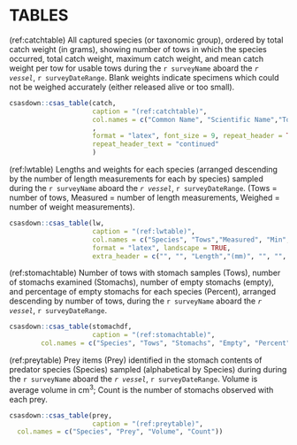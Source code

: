 # TABLES

(ref:catchtable) All captured species (or taxonomic group), ordered by total catch weight (in grams), showing number of tows in which the species occurred, total catch weight, maximum catch weight, and mean catch weight per tow for usable tows during the `r surveyName` aboard the *`r vessel`*, `r surveyDateRange`. Blank weights indicate specimens which could not be weighed accurately (either released alive or too small).

```r
csasdown::csas_table(catch,
                     caption = "(ref:catchtable)",
                     col.names = c("Common Name", "Scientific Name","Tows", "Total", "Max", "Mean")
                     ,
                     format = "latex", font_size = 9, repeat_header = TRUE,
                     repeat_header_text = "continued"
                     ) 

```

\newpage  

(ref:lwtable) Lengths and weights for each species (arranged descending by the number of length measurements for each by species) sampled during the `r surveyName` aboard the *`r vessel`*, `r surveyDateRange`. (Tows = number of tows, Measured = number of length measurements, Weighed = number of weight measurements).

```r

csasdown::csas_table(lw,
                     caption = "(ref:lwtable)",
                     col.names = c("Species", "Tows","Measured", "Min", "Max", "Mean", "Weighed",  "Min", "Max", "Mean"),
                     format = "latex", landscape = TRUE,
                     extra_header = c("", "", "Length","(mm)", "", "", "Weight", "(g)", "", ""))

```
  
(ref:stomachtable) Number of tows with stomach samples (Tows), number of stomachs examined (Stomachs), number of empty stomachs (empty), and percentage of empty stomachs for each species (Percent), arranged descending by number of tows, during the `r surveyName` aboard the *`r vessel`*, `r surveyDateRange`.
  
```r

csasdown::csas_table(stomachdf,
                     caption = "(ref:stomachtable)",
        col.names = c("Species", "Tows", "Stomachs", "Empty", "Percent")) 

```
  
\newpage

(ref:preytable) Prey items (Prey) identified in the stomach contents of predator species (Species) sampled (alphabetical by Species) during during the `r surveyName` aboard the *`r vessel`*, `r surveyDateRange`. Volume is average volume in cm^3^; Count is the number of stomachs observed with each prey.
  
```r

csasdown::csas_table(prey,
                     caption = "(ref:preytable)",
  col.names = c("Species", "Prey", "Volume", "Count"))  

```

\FloatBarrier
\newpage